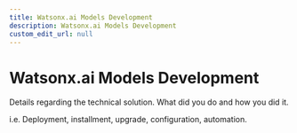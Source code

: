 ```yaml
---
title: Watsonx.ai Models Development
description: Watsonx.ai Models Development
custom_edit_url: null
---
```


# Watsonx.ai Models Development

Details regarding the technical solution. What did you do and how you did it.

i.e. Deployment, installment, upgrade, configuration, automation.
